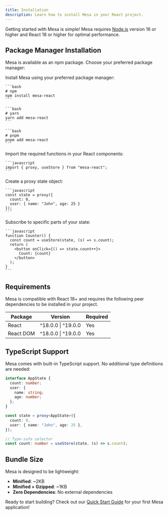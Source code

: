 ```yaml
---
title: Installation
description: Learn how to install Mesa in your React project.
---
```


Getting started with Mesa is simple! Mesa requires [Node.js](https://nodejs.org/) version 16 or higher and React 18 or higher for optimal performance.

## Package Manager Installation

Mesa is available as an npm package. Choose your preferred package manager:

<Stepper>
  <StepperItem title="Step 1: Install Mesa">
    Install Mesa using your preferred package manager:

    ```bash
    # npm
    npm install mesa-react
    ```

    ```bash
    # yarn
    yarn add mesa-react
    ```

    ```bash
    # pnpm
    pnpm add mesa-react
    ```

  </StepperItem>

  <StepperItem title="Step 2: Import Mesa in Your Project">
    Import the required functions in your React components:

    ```javascript
    import { proxy, useStore } from "mesa-react";
    ```

  </StepperItem>

  <StepperItem title="Step 3: Create Your First State">
    Create a proxy state object:

    ```javascript
    const state = proxy({
      count: 0,
      user: { name: "John", age: 25 }
    });
    ```

  </StepperItem>

  <StepperItem title="Step 4: Use State in Components">
    Subscribe to specific parts of your state:

    ```javascript
    function Counter() {
      const count = useStore(state, (s) => s.count);
      return (
        <button onClick={() => state.count++}>
          Count: {count}
        </button>
      );
    }
    ```

  </StepperItem>
</Stepper>

## Requirements

<Note title="Compatibility">
  Mesa is compatible with React 18+ and requires the following peer dependencies to be installed in your project.
</Note>

| Package   | Version            | Required |
| --------- | ------------------ | -------- |
| React     | ^18.0.0 \| ^19.0.0 | Yes      |
| React DOM | ^18.0.0 \| ^19.0.0 | Yes      |

## TypeScript Support

Mesa comes with built-in TypeScript support. No additional type definitions are needed:

```typescript
interface AppState {
  count: number;
  user: {
    name: string;
    age: number;
  };
}

const state = proxy<AppState>({
  count: 0,
  user: { name: "John", age: 25 },
});

// Type-safe selector
const count: number = useStore(state, (s) => s.count);
```

## Bundle Size

Mesa is designed to be lightweight:

- **Minified**: ~2KB
- **Minified + Gzipped**: ~1KB
- **Zero Dependencies**: No external dependencies

Ready to start building? Check out our [Quick Start Guide](/docs/getting-started/quick-start-guide) for your first Mesa application!
